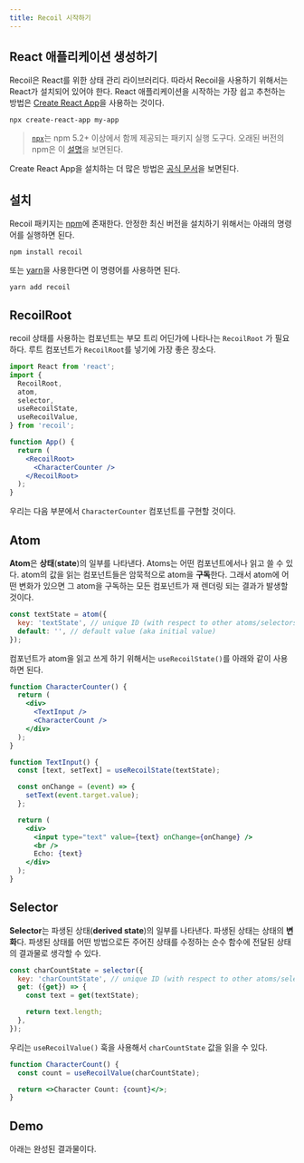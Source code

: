 ```yaml
---
title: Recoil 시작하기
---
```


## React 애플리케이션 생성하기

Recoil은 React를 위한 상태 관리 라이브러리다. 따라서 Recoil을 사용하기 위해서는 React가 설치되어 있어야 한다. React 애플리케이션을 시작하는 가장 쉽고 추천하는 방법은 [Create React App](https://github.com/facebook/create-react-app#creating-an-app)을 사용하는 것이다.

```shell
npx create-react-app my-app
```

> [`npx`](https://medium.com/@maybekatz/introducing-npx-an-npm-package-runner-55f7d4bd282b)는 npm 5.2+ 이상에서 함께 제공되는 패키지 실행 도구다. 오래된 버전의 npm은 이 [설명](https://gist.github.com/gaearon/4064d3c23a77c74a3614c498a8bb1c5f)을 보면된다.

Create React App을 설치하는 더 많은 방법은 [공식 문서](https://github.com/facebook/create-react-app#creating-an-app)을 보면된다.

## 설치

Recoil 패키지는 <a href="https://www.npmjs.com/get-npm" target="_blank">npm</a>에 존재한다. 안정한 최신 버전을 설치하기 위해서는 아래의 명령어를 실행하면 된다.

```shell
npm install recoil
```

또는 <a href="https://classic.yarnpkg.com/en/docs/install/" target="_blank">yarn</a>을 사용한다면 이 명령어를 사용하면 된다.

```shell
yarn add recoil
```

## RecoilRoot

recoil 상태를 사용하는 컴포넌트는 부모 트리 어딘가에 나타나는 `RecoilRoot` 가 필요하다. 루트 컴포넌트가 `RecoilRoot`를 넣기에 가장 좋은 장소다.

```jsx
import React from 'react';
import {
  RecoilRoot,
  atom,
  selector,
  useRecoilState,
  useRecoilValue,
} from 'recoil';

function App() {
  return (
    <RecoilRoot>
      <CharacterCounter />
    </RecoilRoot>
  );
}
```

우리는 다음 부분에서 `CharacterCounter` 컴포넌트를 구현할 것이다.

## Atom

**Atom**은 **상태**(**state**)의 일부를 나타낸다. Atoms는 어떤 컴포넌트에서나 읽고 쓸 수 있다. atom의 값을 읽는 컴포넌트들은 암묵적으로 atom을 **구독**한다. 그래서 atom에 어떤 변화가 있으면 그 atom을 구독하는 모든 컴포넌트가 재 렌더링 되는 결과가 발생할 것이다.

```javascript
const textState = atom({
  key: 'textState', // unique ID (with respect to other atoms/selectors)
  default: '', // default value (aka initial value)
});
```

컴포넌트가 atom을 읽고 쓰게 하기 위해서는 `useRecoilState()`를 아래와 같이 사용하면 된다.

```jsx
function CharacterCounter() {
  return (
    <div>
      <TextInput />
      <CharacterCount />
    </div>
  );
}

function TextInput() {
  const [text, setText] = useRecoilState(textState);

  const onChange = (event) => {
    setText(event.target.value);
  };

  return (
    <div>
      <input type="text" value={text} onChange={onChange} />
      <br />
      Echo: {text}
    </div>
  );
}
```

## Selector

**Selector**는 파생된 상태(**derived state**)의 일부를 나타낸다. 파생된 상태는 상태의 **변화**다. 파생된 상태를 어떤 방법으로든 주어진 상태를 수정하는 순수 함수에 전달된 상태의 결과물로 생각할 수 있다.

```jsx
const charCountState = selector({
  key: 'charCountState', // unique ID (with respect to other atoms/selectors)
  get: ({get}) => {
    const text = get(textState);

    return text.length;
  },
});
```

우리는 `useRecoilValue()` 훅을 사용해서 `charCountState` 값을 읽을 수 있다.

```jsx
function CharacterCount() {
  const count = useRecoilValue(charCountState);

  return <>Character Count: {count}</>;
}
```

## Demo

아래는 완성된 결과물이다.


<GettingStarted />
